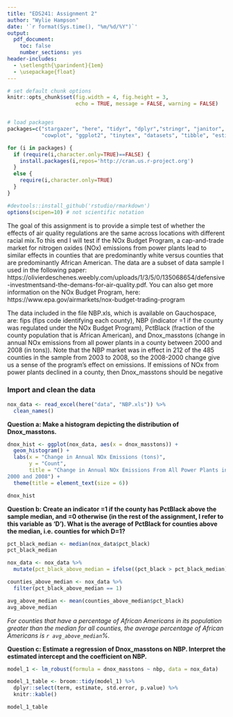 ```yaml
---
title: "EDS241: Assignment 2"
author: "Wylie Hampson"
date: '`r format(Sys.time(), "%m/%d/%Y")`'
output: 
  pdf_document:
    toc: false
    number_sections: yes
header-includes:
  - \setlength{\parindent}{1em}
  - \usepackage{float}
--- 
```

  
``` r

# set default chunk options
knitr::opts_chunk$set(fig.width = 4, fig.height = 3, 
                      echo = TRUE, message = FALSE, warning = FALSE)


# load packages
packages=c("stargazer", "here", "tidyr", "dplyr","stringr", "janitor", "readxl", "here",
           "cowplot", "ggplot2", "tinytex", "datasets", "tibble", "estimatr")

for (i in packages) {
  if (require(i,character.only=TRUE)==FALSE) {
    install.packages(i,repos='http://cran.us.r-project.org')
  }
  else {
    require(i,character.only=TRUE)
  }
}

#devtools::install_github('rstudio/rmarkdown')
options(scipen=10) # not scientific notation


```

\noindent The goal of this assignment is to provide a simple test of whether the effects of air quality regulations are the same across locations with different racial mix.To this end I will test if the NOx Budget Program, a cap-and-trade market for nitrogen oxides (NOx) emissions from power plants lead to similar effects in counties that are predominantly white versus counties that are predominantly African American. The data are a subset of data sample I used in the following paper: https://olivierdeschenes.weebly.com/uploads/1/3/5/0/135068654/defensive-investmentsand-the-demans-for-air-quality.pdf. You can also get more information on the NOx Budget Program, here: https://www.epa.gov/airmarkets/nox-budget-trading-program

\noindent The data included in the file NBP.xls, which is available on Gauchospace, are: fips (fips code
identifying each county), NBP (indicator =1 if the county was regulated under the NOx Budget
Program), PctBlack (fraction of the county population that is African American), and
Dnox_masstons (change in annual NOx emissions from all power plants in a county between
2000 and 2008 (in tons)). Note that the NBP market was in effect in 212 of the 485 counties in
the sample from 2003 to 2008, so the 2008-2000 change give us a sense of the program’s
effect on emissions. If emissions of NOx from power plants declined in a county, then
Dnox_masstons should be negative

### Import and clean the data

```r
nox_data <- read_excel(here("data", "NBP.xls")) %>% 
  clean_names()
```

\noindent
**Question a: Make a histogram depicting the distribution of Dnox_masstons.**

```r
dnox_hist <- ggplot(nox_data, aes(x = dnox_masstons)) +
  geom_histogram() +
  labs(x = "Change in Annual NOx Emissions (tons)",
       y = "Count",
       title = "Change in Annual NOx Emissions From All Power Plants in a County Between
2000 and 2008") +
  theme(title = element_text(size = 6))

dnox_hist
```

\noindent
**Question b: Create an indicator =1 if the county has PctBlack above the sample median, and =0 otherwise (in the rest of the assignment, I refer to this variable as ‘D’). What is the average of PctBlack for counties above the median, i.e. counties for which D=1?**

```r
pct_black_median <- median(nox_data$pct_black)
pct_black_median

nox_data <- nox_data %>% 
  mutate(pct_black_above_median = ifelse((pct_black > pct_black_median), 1, 0))

counties_above_median <- nox_data %>% 
  filter(pct_black_above_median == 1)

avg_above_median <- mean(counties_above_median$pct_black)
avg_above_median
```

\noindent
*For counties that have a percentage of African Americans in its population greater than the median for all counties, the average percentage of African Americans is `r avg_above_median`%.*

\noindent
**Question c: Estimate a regression of Dnox_masstons on NBP. Interpret the estimated intercept and the coefficient on NBP.**

```r
model_1 <- lm_robust(formula = dnox_masstons ~ nbp, data = nox_data)

model_1_table <- broom::tidy(model_1) %>% 
  dplyr::select(term, estimate, std.error, p.value) %>%
  knitr::kable()

model_1_table

```








